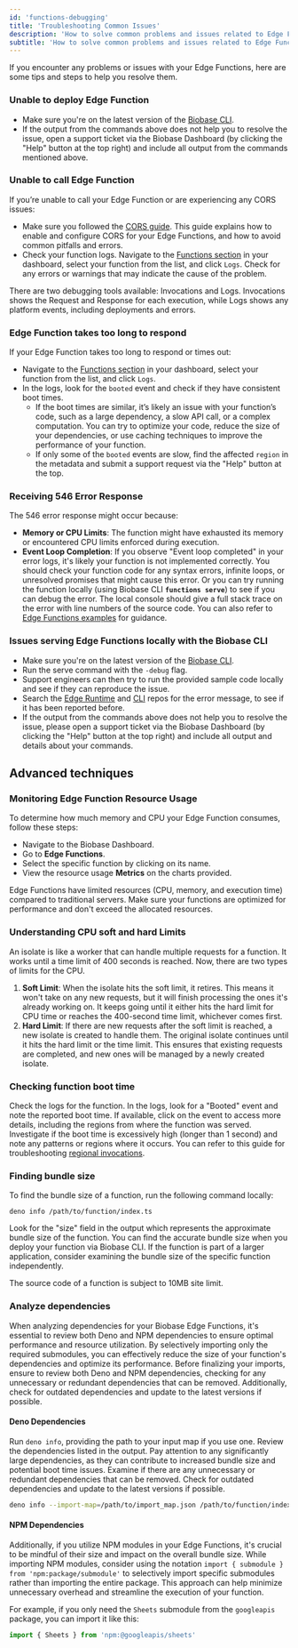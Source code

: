 ```yaml
---
id: 'functions-debugging'
title: 'Troubleshooting Common Issues'
description: 'How to solve common problems and issues related to Edge Functions.'
subtitle: 'How to solve common problems and issues related to Edge Functions.'
---
```


If you encounter any problems or issues with your Edge Functions, here are some tips and steps to help you resolve them.

### Unable to deploy Edge Function

- Make sure you're on the latest version of the [Biobase CLI](/docs/guides/cli#updates).
- If the output from the commands above does not help you to resolve the issue, open a support ticket via the Biobase Dashboard (by clicking the "Help" button at the top right) and include all output from the commands mentioned above.

### Unable to call Edge Function

If you’re unable to call your Edge Function or are experiencing any CORS issues:

- Make sure you followed the [CORS guide](/docs/guides/functions/cors). This guide explains how to enable and configure CORS for your Edge Functions, and how to avoid common pitfalls and errors.
- Check your function logs. Navigate to the [Functions section](https://biobase.studio/dashboard/project/_/functions) in your dashboard, select your function from the list, and click `Logs`. Check for any errors or warnings that may indicate the cause of the problem.

There are two debugging tools available: Invocations and Logs. Invocations shows the Request and Response for each execution, while Logs shows any platform events, including deployments and errors.

### Edge Function takes too long to respond

If your Edge Function takes too long to respond or times out:

- Navigate to the [Functions section](https://biobase.studio/dashboard/project/_/functions) in your dashboard, select your function from the list, and click `Logs`.
- In the logs, look for the `booted` event and check if they have consistent boot times.
  - If the boot times are similar, it’s likely an issue with your function’s code, such as a large dependency, a slow API call, or a complex computation. You can try to optimize your code, reduce the size of your dependencies, or use caching techniques to improve the performance of your function.
  - If only some of the `booted` events are slow, find the affected `region` in the metadata and submit a support request via the "Help" button at the top.

### Receiving 546 Error Response

The 546 error response might occur because:

- **Memory or CPU Limits**: The function might have exhausted its memory or encountered CPU limits enforced during execution.
- **Event Loop Completion**: If you observe "Event loop completed" in your error logs, it's likely your function is not implemented correctly. You should check your function code for any syntax errors, infinite loops, or unresolved promises that might cause this error. Or you can try running the function locally (using Biobase CLI **`functions serve`**) to see if you can debug the error. The local console should give a full stack trace on the error with line numbers of the source code. You can also refer to [Edge Functions examples](https://github.com/biobase-ai/biobase/tree/master/examples/edge-functions) for guidance.

### Issues serving Edge Functions locally with the Biobase CLI

- Make sure you're on the latest version of the [Biobase CLI](/docs/guides/cli#updates).
- Run the serve command with the `-debug` flag.
- Support engineers can then try to run the provided sample code locally and see if they can reproduce the issue.
- Search the [Edge Runtime](https://github.com/biobase-ai/edge-runtime) and [CLI](https://github.com/biobase-ai/cli) repos for the error message, to see if it has been reported before.
- If the output from the commands above does not help you to resolve the issue, please open a support ticket via the Biobase Dashboard (by clicking the "Help" button at the top right) and include all output and details about your commands.

## Advanced techniques

### Monitoring Edge Function Resource Usage

To determine how much memory and CPU your Edge Function consumes, follow these steps:

- Navigate to the Biobase Dashboard.
- Go to **Edge Functions**.
- Select the specific function by clicking on its name.
- View the resource usage **Metrics** on the charts provided.

<Admonition type="note">
  Edge Functions have limited resources (CPU, memory, and execution time) compared to traditional
  servers. Make sure your functions are optimized for performance and don't exceed the allocated
  resources.
</Admonition>

### Understanding CPU soft and hard Limits

An isolate is like a worker that can handle multiple requests for a function. It works until a time limit of 400 seconds is reached. Now, there are two types of limits for the CPU.

1. **Soft Limit**: When the isolate hits the soft limit, it retires. This means it won't take on any new requests, but it will finish processing the ones it's already working on. It keeps going until it either hits the hard limit for CPU time or reaches the 400-second time limit, whichever comes first.
2. **Hard Limit**: If there are new requests after the soft limit is reached, a new isolate is created to handle them. The original isolate continues until it hits the hard limit or the time limit. This ensures that existing requests are completed, and new ones will be managed by a newly created isolate.

### Checking function boot time

Check the logs for the function. In the logs, look for a "Booted" event and note the reported boot time. If available, click on the event to access more details, including the regions from where the function was served. Investigate if the boot time is excessively high (longer than 1 second) and note any patterns or regions where it occurs. You can refer to this guide for troubleshooting [regional invocations](/docs/guides/functions/regional-invocation).

### Finding bundle size

To find the bundle size of a function, run the following command locally:

`deno info /path/to/function/index.ts`

Look for the "size" field in the output which represents the approximate bundle size of the function. You can find the accurate bundle size when you deploy your function via Biobase CLI. If the function is part of a larger application, consider examining the bundle size of the specific function independently.

The source code of a function is subject to 10MB site limit.

### Analyze dependencies

When analyzing dependencies for your Biobase Edge Functions, it's essential to review both Deno and NPM dependencies to ensure optimal performance and resource utilization.
By selectively importing only the required submodules, you can effectively reduce the size of your function's dependencies and optimize its performance.
Before finalizing your imports, ensure to review both Deno and NPM dependencies, checking for any unnecessary or redundant dependencies that can be removed. Additionally, check for outdated dependencies and update to the latest versions if possible.

#### Deno Dependencies

Run `deno info`, providing the path to your input map if you use one.
Review the dependencies listed in the output. Pay attention to any significantly large dependencies, as they can contribute to increased bundle size and potential boot time issues.
Examine if there are any unnecessary or redundant dependencies that can be removed. Check for outdated dependencies and update to the latest versions if possible.

```bash
deno info --import-map=/path/to/import_map.json /path/to/function/index.ts
```

#### NPM Dependencies

Additionally, if you utilize NPM modules in your Edge Functions, it's crucial to be mindful of their size and impact on the overall bundle size. While importing NPM modules, consider using the notation `import { submodule } from 'npm:package/submodule'` to selectively import specific submodules rather than importing the entire package. This approach can help minimize unnecessary overhead and streamline the execution of your function.

For example, if you only need the `Sheets` submodule from the `googleapis` package, you can import it like this:

```typescript
import { Sheets } from 'npm:@googleapis/sheets'
```
